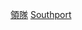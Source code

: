 {{歷任足球主教練
|name=修夫港領隊
|teamname=修夫港足球會
|title=-{zh-hans:绍斯波特;zh-hk:修夫港}-
|bgcolor=#FFFF00
|textcolor=#000000
|bordercolor=silver
|list =<div>
{{Football manager list entry|name=[[埃德溫·克萊頓|克萊頓]]|from=1921|to=25}}
{{Football manager list entry|name=[[湯姆·梅利|梅利]]|from=1925}}
{{Football manager list entry|name=[[查理·帕克|帕克]]|from=1925|to=29}}
{{Football manager list entry|name=[[吉米·康芒斯|康芒斯]]|from=1928|to=30}}
{{Football manager list entry|name=[[伯特·佩勒姆|佩勒姆]]|from=1930|to=33}}
{{Football manager list entry|name=[[吉米·康芒斯|康芒斯]]|from=1933|to=36}}
{{Football manager list entry|name=[[戈登·亨特|亨特]]|from=1936|to=58}}
{{Football manager list entry|name=[[特雷弗·希欽|希欽]]|from=1958|to=59}}
{{Football manager list entry|name=[[瓦利·菲爾丁|菲爾丁]]|from=1959|to=60}}
{{Football manager list entry|name=[[萊姆·紐科姆|紐科姆]]|from=1960|to=64}}
{{Football manager list entry|name=[[戈登·亨特|亨特]]|from=1964}}
{{Football manager list entry|name=[[威利·坎寧安|坎寧安]]|from=1964|to=65}}
{{Football manager list entry|name=[[比利·賓厄姆|賓厄姆]]|from=1965|to=68}}
{{Football manager list entry|name=[[唐·麥克沃伊|-{zh-hans:麦克沃伊;zh-hk:麥伊維}-]]|from=1968|to=70}}
{{Football manager list entry|name=[[阿瑟·皮特|皮特]]|from=1970}}
{{Football manager list entry|name=[[阿歷克斯·帕克|帕克]]|from=1970|to=71}}
{{Football manager list entry|name=[[吉米·梅多斯|梅多斯]]|from=1971|to=73}}
{{Football manager list entry|name=[[阿蘭·巴爾|巴爾]]|from=1973|to=75}}
{{Football manager list entry|name=[[吉米·梅利亞|梅利亞]]|from=1975}}
{{Football manager list entry|name=[[鄧肯·韋爾伯恩|韋爾伯恩]]|from=1975|to=76}}
{{Football manager list entry|name=[[阿蘭·布朗|布朗]]|from=1976}}
{{Football manager list entry|name=[[拉伊·亨德森|亨德森]]|from=1976|to=77}}
{{Football manager list entry|name=[[休·費希爾|費希爾]]|from=1977|to=78}}
{{Football manager list entry|name=[[哈里·麥克納利|麥克納利]]|from=1978|to=79}}
{{Football manager list entry|name=[[阿蘭·漢普森|漢普森]]|from=1979|to=80}}
{{Football manager list entry|name=[[阿蘭·布朗|布朗]]|from=1980|to=81}}
{{Football manager list entry|name=[[約翰·約翰遜|約翰遜]]|from=1981|to=83}}
{{Football manager list entry|name=[[喬治·羅斯|羅斯]]|from=1983}}
{{Football manager list entry|name=[[魯斯·珀金斯|珀金斯]]|from=1984}}
{{Football manager list entry|name=[[阿歷克斯·吉布森|吉布森]]|from=1984}}
{{Football manager list entry|name=[[鮑勃·墨菲|墨菲]]|from=1984|to=85}}
{{Football manager list entry|name=[[布賴恩·格里菲斯|格里菲斯]]|from=1985|to=87}}
{{Football manager list entry|name=[[米基·泰勒|泰勒]]|from=1987|to=89}}
{{Football manager list entry|name=[[布賴恩·凱特爾|凱特爾]]|from=1989|to=95}}
{{Football manager list entry|name=[[比利·艾爾|艾爾]]|from=1995|to=96}}
{{Football manager list entry|name=[[史蒂夫·喬爾|喬爾]]|from=1996|to=97}}
{{Football manager list entry|name=[[勞尼·莫爾|莫爾]]|from=1997}}
{{Football manager list entry|name=[[保羅·法特徹|法特徹]]|from=1997|to=99}}
{{Football manager list entry|name=[[馬克·賴特|賴特]]|from=1999|to=01}}
{{Football manager list entry|name=[[菲爾·威爾遜|威爾遜]]|from=2001|to=03}}
{{Football manager list entry|name=[[邁克·沃爾什|沃爾什]]|from=2003}}
{{Football manager list entry|name=[[利亞姆·沃森|沃森]]|from=2003|to=06}}
{{Football manager list entry|name=[[保羅·庫克|庫克]]|from=2007}}
{{Football manager list entry|name=[[彼得·達文波特|達文波特]]|from=2007|to=08}}
{{Football manager list entry|name=[[加里·布拉賓|布拉賓]]|from=2008}}
{{Football manager last|name=[[利亞姆·沃森|沃森]]|from=2008}}
</div>
}}<noinclude>
[[Category:紹斯波特足球俱樂部模板|領隊]]
[[Category:英格蘭足球俱樂部領隊導航模板|Southport]]

</noinclude>
